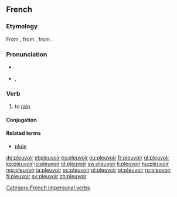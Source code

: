==French==

===Etymology===
From {{etyl|fro|fr}} {{term|pluveir|lang=fro}}, from {{etyl|VL.|fr}} {{recons|plovere|lang=VL.|sc=Latn}}, from {{etyl|la|fr}} {{term|pluit|pluit, pluere|lang=la}}.

===Pronunciation===
* {{audio|Fr-pleuvoir.ogg|audio}}
* {{IPA|/plø.vwaʁ/|lang=fr}}, {{X-SAMPA|/pl2.vwaR/}}

===Verb===
{{fr-verb|type=impersonal}}

# to [[rain]]

====Conjugation====
{{fr-conj-pleuvoir}}

====Related terms====
* [[pluie]]

[[Category:French impersonal verbs]]

[[de:pleuvoir]]
[[el:pleuvoir]]
[[es:pleuvoir]]
[[eu:pleuvoir]]
[[fr:pleuvoir]]
[[gl:pleuvoir]]
[[ko:pleuvoir]]
[[io:pleuvoir]]
[[id:pleuvoir]]
[[sw:pleuvoir]]
[[li:pleuvoir]]
[[hu:pleuvoir]]
[[mg:pleuvoir]]
[[ja:pleuvoir]]
[[oc:pleuvoir]]
[[pl:pleuvoir]]
[[pt:pleuvoir]]
[[ro:pleuvoir]]
[[fi:pleuvoir]]
[[sv:pleuvoir]]
[[zh:pleuvoir]]